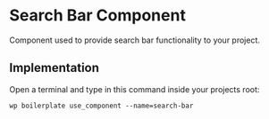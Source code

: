 # Search Bar Component

Component used to provide search bar functionality to your project.

## Implementation

Open a terminal and type in this command inside your projects root:

```shell
wp boilerplate use_component --name=search-bar
```
